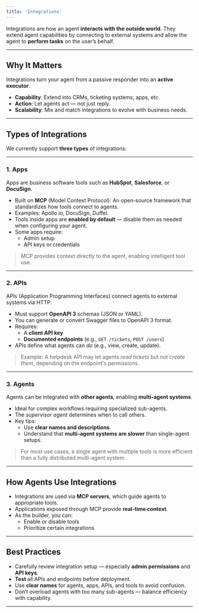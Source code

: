 ```yaml
---
title: 'Integrations'
---
```


Integrations are how an agent **interacts with the outside world**. They extend agent capabilities by connecting to external systems and allow the agent to **perform tasks** on the user’s behalf.

---

## Why It Matters

Integrations turn your agent from a passive responder into an **active executor**.

- **Capability**: Extend into CRMs, ticketing systems, apps, etc.  
- **Action**: Let agents act — not just reply.  
- **Scalability**: Mix and match integrations to evolve with business needs.

---

## Types of Integrations

We currently support **three types** of integrations:

---

### 1. **Apps**

Apps are business software tools such as **HubSpot**, **Salesforce**, or **DocuSign**.

- Built on **MCP** (Model Context Protocol): An open-source framework that standardizes how tools connect to agents.
- Examples: Apollo.io, DocuSign, Duffel.
- Tools inside apps are **enabled by default** — disable them as needed when configuring your agent.
- Some apps require:
  - Admin setup
  - API keys or credentials

> MCP provides context directly to the agent, enabling intelligent tool use.

---

### 2. **APIs**

APIs (Application Programming Interfaces) connect agents to external systems via HTTP.

- Must support **OpenAPI 3** schemas (JSON or YAML).
- You can generate or convert Swagger files to OpenAPI 3 format.
- Requires:
  - A **client API key**
  - **Documented endpoints** (e.g., `GET /tickets`, `POST /users`)
- APIs define what agents can *do* (e.g., view, create, update).

> Example: A helpdesk API may let agents *read tickets* but not *create them*, depending on the endpoint's permissions.

---

### 3. **Agents**

Agents can be integrated with **other agents**, enabling **multi-agent systems**.

- Ideal for complex workflows requiring specialized sub-agents.
- The *supervisor agent* determines when to call others.
- Key tips:
  - Use **clear names and descriptions**.
  - Understand that **multi-agent systems are slower** than single-agent setups.

> For most use cases, a single agent with multiple tools is more efficient than a fully distributed multi-agent system.

---

## How Agents Use Integrations

- Integrations are used via **MCP servers**, which guide agents to appropriate tools.
- Applications exposed through MCP provide **real-time context**.
- As the builder, you can:
  - Enable or disable tools
  - Prioritize certain integrations

---

## Best Practices

- Carefully review integration setup — especially **admin permissions** and **API keys**.
- **Test** all APIs and endpoints before deployment.
- Use **clear names** for agents, apps, APIs, and tools to avoid confusion.
- Don’t overload agents with too many sub-agents — balance efficiency with capability.

---



